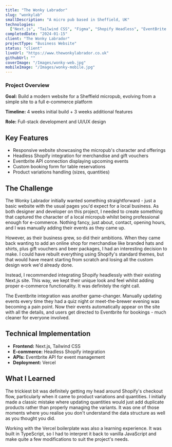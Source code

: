 ```yaml
---
title: "The Wonky Labrador"
slug: "wonkylab"
smallDescription: "A micro pub based in Sheffield, UK"
technologies:
  ["Next.js", "Tailwind CSS", "Figma", "Shopify Headless", "EventBrite API"]
completedDate: "2024-01-15"
client: "The Wonky Labrador"
projectType: "Business Website"
status: "client"
liveUrl: "https://www.thewonkylabrador.co.uk"
githubUrl: ""
coverImage: "/Images/wonky-web.jpg"
mobileImage: "/Images/wonky-mobile.jpg"
---
```


### Project Overview

**Goal:** Build a modern website for a Sheffield micropub, evolving from a simple site to a full e-commerce platform

**Timeline:** 4 weeks initial build + 3 weeks additional features

**Role:** Full-stack development and UI/UX design

## Key Features

- Responsive website showcasing the micropub's character and offerings
- Headless Shopify integration for merchandise and gift vouchers
- Eventbrite API connection displaying upcoming events
- Custom booking form for table reservations
- Product variations handling (sizes, quantities)

## The Challenge

The Wonky Labrador initially wanted something straightforward - just a basic website with the usual pages you'd expect for a local business. As both designer and developer on this project, I needed to create something that captured the character of a local micropub whilst being professional enough for e-commerce. Nothing fancy, just about, contact, opening hours, and I was manually adding their events as they came up.

However, as their business grew, so did their ambitions. When they came back wanting to add an online shop for merchandise like branded hats and shirts, plus gift vouchers and beer packages, I had an interesting decision to make. I could have rebuilt everything using Shopify's standard themes, but that would have meant starting from scratch and losing all the custom design work we'd already done.

Instead, I recommended integrating Shopify headlessly with their existing Next.js site. This way, we kept their unique look and feel whilst adding proper e-commerce functionality. It was definitely the right call.

The Eventbrite integration was another game-changer. Manually updating events every time they had a quiz night or meet-the-brewer evening was becoming a pain point. Now their events automatically appear on the site with all the details, and users get directed to Eventbrite for bookings - much cleaner for everyone involved.

## Technical Implementation

- **Frontend:** Next.js, Tailwind CSS
- **E-commerce:** Headless Shopify integration
- **APIs:** Eventbrite API for event management
- **Deployment:** Vercel

## What I Learned

The trickiest bit was definitely getting my head around Shopify's checkout flow, particularly when it came to product variations and quantities. I initially made a classic mistake where updating quantities would just add duplicate products rather than properly managing the variants. It was one of those moments where you realise you don't understand the data structure as well as you thought you did.

Working with the Vercel boilerplate was also a learning experience. It was built in TypeScript, so I had to interpret it back to vanilla JavaScript and make quite a few modifications to suit the project's needs.
